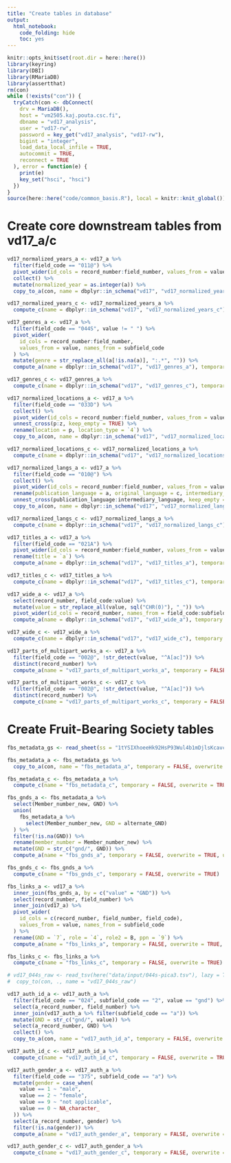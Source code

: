 ```yaml
---
title: "Create tables in database"
output:
  html_notebook:
    code_folding: hide
    toc: yes
---
```


```r
knitr::opts_knit$set(root.dir = here::here())
library(keyring)
library(DBI)
library(RMariaDB)
library(assertthat)
rm(con)
while (!exists("con")) {
  tryCatch(con <- dbConnect(
    drv = MariaDB(),
    host = "vm2505.kaj.pouta.csc.fi",
    dbname = "vd17_analysis",
    user = "vd17-rw",
    password = key_get("vd17_analysis", "vd17-rw"),
    bigint = "integer",
    load_data_local_infile = TRUE,
    autocommit = TRUE,
    reconnect = TRUE
  ), error = function(e) {
    print(e)
    key_set("hsci", "hsci")
  })
}
source(here::here("code/common_basis.R"), local = knitr::knit_global())
```


# Create core downstream tables from vd17_a/c

```r
vd17_normalized_years_a <- vd17_a %>%
  filter(field_code == "011@") %>%
  pivot_wider(id_cols = record_number:field_number, values_from = value, names_from = subfield_code) %>%
  collect() %>%
  mutate(normalized_year = as.integer(a)) %>%
  copy_to_a(con, name = dbplyr::in_schema("vd17", "vd17_normalized_years_a"), temporary = FALSE, overwrite = TRUE, unique_indexes = list(c("record_number", "field_number")))

vd17_normalized_years_c <- vd17_normalized_years_a %>%
  compute_c(name = dbplyr::in_schema("vd17", "vd17_normalized_years_c"), temporary = FALSE, overwrite = TRUE)

vd17_genres_a <- vd17_a %>%
  filter(field_code == "044S", value != " ") %>%
  pivot_wider(
    id_cols = record_number:field_number,
    values_from = value, names_from = subfield_code
  ) %>%
  mutate(genre = str_replace_all(a[!is.na(a)], ":.*", "")) %>%
  compute_a(name = dbplyr::in_schema("vd17", "vd17_genres_a"), temporary = FALSE, overwrite = TRUE, unique_indexes = list(c("record_number", "field_number")))

vd17_genres_c <- vd17_genres_a %>%
  compute_c(name = dbplyr::in_schema("vd17", "vd17_genres_c"), temporary = FALSE, overwrite = TRUE)

vd17_normalized_locations_a <- vd17_a %>%
  filter(field_code == "033D") %>%
  collect() %>%
  pivot_wider(id_cols = record_number:field_number, values_from = value, names_from = subfield_code, values_fn = list) %>%
  unnest_cross(p:z, keep_empty = TRUE) %>%
  rename(location = p, location_type = `4`) %>%
  copy_to_a(con, name = dbplyr::in_schema("vd17", "vd17_normalized_locations_a"), temporary = FALSE, overwrite = TRUE, indexes = list(c("record_number", "field_number")))

vd17_normalized_locations_c <- vd17_normalized_locations_a %>%
  compute_c(name = dbplyr::in_schema("vd17", "vd17_normalized_locations_c"), temporary = FALSE, overwrite = TRUE)

vd17_normalized_langs_a <- vd17_a %>%
  filter(field_code == "010@") %>%
  collect() %>%
  pivot_wider(id_cols = record_number:field_number, values_from = value, names_from = subfield_code, values_fn = list) %>%
  rename(publication_language = a, original_language = c, intermediary_language = b) %>%
  unnest_cross(publication_language:intermediary_language, keep_empty = TRUE) %>%
  copy_to_a(con, name = dbplyr::in_schema("vd17", "vd17_normalized_langs_a"), temporary = FALSE, overwrite = TRUE, indexes = list(c("record_number", "field_number")))

vd17_normalized_langs_c <- vd17_normalized_langs_a %>%
  compute_c(name = dbplyr::in_schema("vd17", "vd17_normalized_langs_c"), temporary = FALSE, overwrite = TRUE)

vd17_titles_a <- vd17_a %>%
  filter(field_code == "021A") %>%
  pivot_wider(id_cols = record_number:field_number, values_from = value, names_from = subfield_code) %>%
  rename(title = `a`) %>%
  compute_a(name = dbplyr::in_schema("vd17", "vd17_titles_a"), temporary = FALSE, overwrite = TRUE, unique_indexes = list(c("record_number", "field_number")))

vd17_titles_c <- vd17_titles_a %>%
  compute_c(name = dbplyr::in_schema("vd17", "vd17_titles_c"), temporary = FALSE, overwrite = TRUE)

vd17_wide_a <- vd17_a %>%
  select(record_number, field_code:value) %>%
  mutate(value = str_replace_all(value, sql("CHR(0)"), "_")) %>%
  pivot_wider(id_cols = record_number, names_from = field_code:subfield_code, values_from = value, values_fn = ~ str_flatten(., collapse = "|")) %>%
  compute_a(name = dbplyr::in_schema("vd17", "vd17_wide_a"), temporary = FALSE, overwrite = TRUE, unique_indexes = list(c("record_number")))

vd17_wide_c <- vd17_wide_a %>%
  compute_c(name = dbplyr::in_schema("vd17", "vd17_wide_c"), temporary = FALSE, overwrite = TRUE)

vd17_parts_of_multipart_works_a <- vd17_a %>%
  filter(field_code == "002@", !str_detect(value, "^A[ac]")) %>%
  distinct(record_number) %>%
  compute_a(name = "vd17_parts_of_multipart_works_a", temporary = FALSE, overwrite = TRUE, unique_indexes = list(c("record_number")))

vd17_parts_of_multipart_works_c <- vd17_c %>%
  filter(field_code == "002@", !str_detect(value, "^A[ac]")) %>%
  distinct(record_number) %>%
  compute_c(name = "vd17_parts_of_multipart_works_c", temporary = FALSE, overwrite = TRUE)
```

# Create Fruit-Bearing Society tables

```r
fbs_metadata_gs <- read_sheet(ss = "1tYSIXhoeeHk92HsP93Wul4b1mDjlsKcavc9LOi4K6RU", sheet = "FBS_master_metadata", col_types = "c") %>% relocate(Name)

fbs_metadata_a <- fbs_metadata_gs %>%
  copy_to_a(con, name = "fbs_metadata_a", temporary = FALSE, overwrite = TRUE, unique_indexes = c("GND"))

fbs_metadata_c <- fbs_metadata_a %>%
  compute_c(name = "fbs_metadata_c", temporary = FALSE, overwrite = TRUE)

fbs_gnds_a <- fbs_metadata_a %>%
  select(Member_number_new, GND) %>%
  union(
    fbs_metadata_a %>%
      select(Member_number_new, GND = alternate_GND)
  ) %>%
  filter(!is.na(GND)) %>%
  rename(member_number = Member_number_new) %>%
  mutate(GND = str_c("gnd/", GND)) %>%
  compute_a(name = "fbs_gnds_a", temporary = FALSE, overwrite = TRUE, unique_indexes = list(c("GND", "member_number")))

fbs_gnds_c <- fbs_gnds_a %>%
  compute_c(name = "fbs_gnds_c", temporary = FALSE, overwrite = TRUE)

fbs_links_a <- vd17_a %>%
  inner_join(fbs_gnds_a, by = c("value" = "GND")) %>%
  select(record_number, field_number) %>%
  inner_join(vd17_a) %>%
  pivot_wider(
    id_cols = c(record_number, field_number, field_code),
    values_from = value, names_from = subfield_code
  ) %>%
  rename(GND = `7`, role = `4`, role2 = B, ppn = `9`) %>%
  compute_a(name = "fbs_links_a", temporary = FALSE, overwrite = TRUE, unique_indexes = list(c("record_number", "field_number", "field_code")), indexes = c("field_code", "GND", "role"))

fbs_links_c <- fbs_links_a %>%
  compute_c(name = "fbs_links_c", temporary = FALSE, overwrite = TRUE)

# vd17_044s_raw <- read_tsv(here("data/input/044s-pica3.tsv"), lazy = TRUE) %>%
#  copy_to(con, ., name = "vd17_044s_raw")
```

```r
vd17_auth_id_a <- vd17_auth_a %>%
  filter(field_code == "024", subfield_code == "2", value == "gnd") %>%
  select(a_record_number, field_number) %>%
  inner_join(vd17_auth_a %>% filter(subfield_code == "a")) %>%
  mutate(GND = str_c("gnd/", value)) %>%
  select(a_record_number, GND) %>%
  collect() %>%
  copy_to_a(con, name = "vd17_auth_id_a", temporary = FALSE, overwrite = TRUE, unique_indexes = list(c("a_record_number", "GND"), c("GND", "a_record_number")))

vd17_auth_id_c <- vd17_auth_id_a %>%
  compute_c(name = "vd17_auth_id_c", temporary = FALSE, overwrite = TRUE)

vd17_auth_gender_a <- vd17_auth_a %>%
  filter(field_code == "375", subfield_code == "a") %>%
  mutate(gender = case_when(
    value == 1 ~ "male",
    value == 2 ~ "female",
    value == 9 ~ "not applicable",
    value == 0 ~ NA_character_
  )) %>%
  select(a_record_number, gender) %>%
  filter(!is.na(gender)) %>%
  compute_a(name = "vd17_auth_gender_a", temporary = FALSE, overwrite = TRUE, unique_indexes = list(c("a_record_number", "gender")))

vd17_auth_gender_c <- vd17_auth_gender_a %>%
  compute_c(name = "vd17_auth_gender_c", temporary = FALSE, overwrite = TRUE)
```
